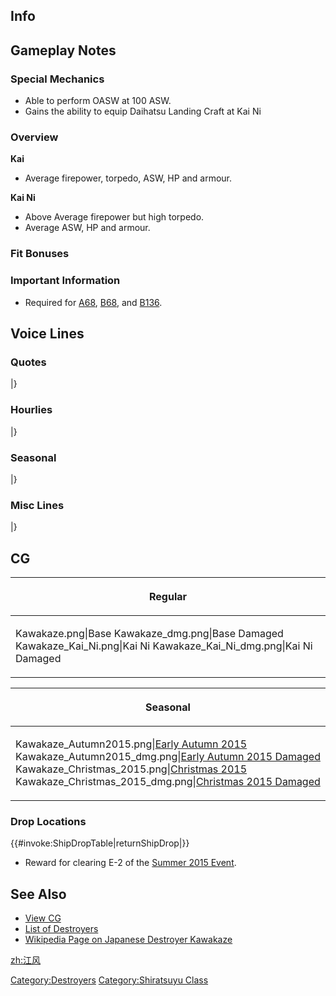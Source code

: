 ==Info==
{{KanmusuInfo|ID=259}}
{{KanmusuInfo|ID=259a}}
{{KanmusuInfo|ID=269}}

==Gameplay Notes==
===Special Mechanics===
* Able to perform OASW at 100 ASW.
* Gains the ability to equip Daihatsu Landing Craft at Kai Ni

===Overview===
'''Kai'''
* Average firepower, torpedo, ASW, HP and armour.  

'''Kai Ni'''
* Above Average firepower but high torpedo.
* Average ASW, HP and armour.

===Fit Bonuses===
{{:{{BASEPAGENAME}}/Equipment Bonuses}}
{{clear}}

===Important Information===
* Required for [[Quests#A68|A68]], [[Quests#B68|B68]], and [[Quests#B136|B136]].

==Voice Lines==
===Quotes===
{{ShipquoteHeader}}
{{ShipquoteKai
|scenario = Introduction
|origin = 白露型駆逐艦九番艦、改白露型の江風だよ。よろしくな！あ、読み方、間違えンなよ。
|translation = I'm the 9th ship of the Shiratsuyu-class destroyers, and an improved Shiratsuyu-class destroyer, Kawakaze. Nice to meet you! Ah, make sure to not mess up my name!<ref>Her kanji "江風" would more commonly be read as "Ekaze" instead of "Kawakaze".</ref>
|audio =Kawakaze-Intro.mp3
}}
{{ShipquoteKai
| scenario    =Introduction
| kai2        =yes
| origin      =白露型駆逐艦九番艦、改白露型の江風、改装済みだぜ！ソロモンの海なら任せておきなよ！
| translation =The 9th ship of the Shiratsuyu-class, and improved Shiratsuyu-class destroyer, Kawakaze, has been remodelled! Leave the Solomon Sea to me!
| audio       =KawakazeKaiNi-Intro.mp3
}}
{{ShipquoteKai
|scenario = Library
|origin = 白露型九番艦、改白露型駆逐艦の江風だ。
そうち海風の姉貴たちと同じ、マル２計画で建造されたよ。まー、働いた働いた。
ソロモン海は何度も駆け回ったよ。最期は夜戦さ。敵さんの電探…ありゃー反則さ。
|translation = I'm the 9th ship of the Shiratsuyu-class destroyers, and an improved Shiratsuyu-class destroyer, Kawakaze.<ref>The improved Shiratsuyu-class were Umikaze, Yamakaze, Kawakaze and Suzukaze.</ref>
I was built under the Circle 2 Plan like Umikaze-aneki and the others.<ref>The [https://en.wikipedia.org/wiki/2nd_Naval_Armaments_Supplement_Programme Circle 2 Plan] was the 2nd of 4 pre-war military build up programmes.</ref> Well, I did plenty of work.
Can't remember how many times I was ran around the Solomon Sea.<ref>She did 10 [https://en.wikipedia.org/wiki/Tokyo_Express Tokyo Express] transport runs around Guadalcanal.</ref> My last moment was in a night battle. The enemy's radar... running afoul of it.<ref>At the [https://en.wikipedia.org/wiki/Battle_of_Vella_Gulf Battle of Vella Gulf], the US destroyers with superior radar managed to launch an ambush that wiped out 3 out of 4 of the IJN destroyers.</ref>
|audio =Kawakaze-Library.mp3
}}
{{ShipquoteKai
|scenario = Secretary 1
|origin = ん、提督。江風呼んだ？
|translation = Hmm, Admiral. Did you call me?
|audio =Kawakaze-Sec1.mp3
}}
{{ShipquoteKai
|scenario = Secretary 2
|origin = そーさ、改白露型だよ。バランスいい体だろう？なっ！
|translation = That's right, I'm an improved Shiratsuyu-class. My body has the right balance right? Hey!<ref>The improved Shiratsuyu-class ships had a redesigned hull and bridge structure to improve their stability.</ref>
|audio =Kawakaze-Sec2.mp3
}}
{{ShipquoteKai
|scenario = Secretary 3
|origin = んだよ？あんま艤装触んなって。んぁ～？テートクどした？江風に興味あんの？ん？
|translation = What is it? Don't touch my rigging so much. Hmm~? What's up, Admiral? Are you interested in me? Hmm?
|audio =Kawakaze-Sec3.mp3
}}
{{ShipquoteKai
| scenario    =Secretary 3
| kai2        =yes
| origin      =んだよ？あんま艤装触ンなって言ってンじゃんかぁ。えっ？艤装じゃない？……アホかぁ！？
| translation =What is it? I told you not to touch my rigging so much. Eh? It's not my rigging you want to touch? ...Are you an idiot?!
| audio       =KawakazeKaiNi-Sec3.mp3
}}
{{ShipquoteKai
|scenario = Secretary Idle
|origin = な～あ～なんか退屈だよー、おーい、てーとくぅー、何かしようぜぇ～？どーにも体が鈍っちまうよぉー、てーとく、聞いてっかぁ～！？
|translation = I~m~ kind of boooored~ oi, can we find something to do~, Admiral? Otherwise I'll become lazy~. Are you listening~, Admiral!?
|audio =Kawakaze-SecIdle.mp3
}}
{{ShipquoteKai
|scenario = Secretary (Married)
|origin = どうしたテートク？疲れたのかい。ンだよ、だらしねえな。仕方ない、江風に寄っかかっていいぜ。ん？ほら、どうよ。
|translation = What's up, Admiral? Are you tired? What's with that, how lame. It can't be helped, it's ok to come closer to me. Hmm? So how's this?
|audio =Kawakaze-SecMarried.mp3
}}
{{ShipquoteKai
|scenario = Wedding
|origin = ン～？どしたテートク？なぁんだよその箱？江風にくれるのかい？へぇー、なぁんだ、どういう風の吹きまわしだ？ふふん、けど貰っとくよ。
|translation = Hmm~? What's up, Admiral? What's that box? Are you giving it to me? Hee~, where is this wind coming from? Fufun, but I accept.
|audio =Kawakaze-Wedding.mp3
}}
{{ShipquoteKai
|scenario = Player's Score
|origin = ん？提督何？情報見るの？ほいほい～
|translation = Hmm? What is it, Admiral? You want to look at the intelligence? Here you go~
|audio =Kawakaze-PlayerScore.mp3
}}
{{ShipquoteKai
|scenario = Joining the Fleet
|origin = 改白露型駆逐艦江風、出るぜ！ついてきな！
|translation = Improved Shiratsuyu-class destroyer, Kawakaze, heading out! Follow me!
|audio =Kawakaze-JoinFleet.mp3
}}
{{ShipquoteKai
|scenario = Equipment 1
|origin = んんっ、ありがたいねー！うん、いいじゃん！
|translation = Hmmm, thanks~! Yup, this is a good one!
|audio =Kawakaze-Equip1.mp3
}}
{{ShipquoteKai
| scenario    =Equipment 1
| kai2        =yes
| origin      =おお～！いいじゃんか！ありだね～！
| translation =Oooh~! This is good! Thanks~!
| audio       =KawakazeKaiNi-Equip1.mp3
}}
{{ShipquoteKai
|scenario = Equipment 2
|origin = んっ、いいねいいねー！やっぱ新しい装備は捗るねー！
|translation = Hmm, good good~! Definitely need new equipment to progress~!
|audio =Kawakaze-Equip2.mp3
}}
{{ShipquoteKai
|scenario = Equipment 3 <ref> Equipment(3) is shared with expedition selection, resource collection, instant repair and development. </ref>
|origin = んっ、いいじゃん！ありありー！
|translation = Hmm, this is good! I like it~!
|audio =Kawakaze-Equip3.mp3
}}
{{ShipquoteKai
|scenario = Supply
|origin = んっ、ありがたいね、また出るよ
|translation = Hmm, thanks. I'll be going out again later.
|audio =Kawakaze-Supply.mp3
}}
{{ShipquoteKai
|scenario = Docking (Minor Damage)
|origin = ンー、少し風呂入るわ。
|translation = Ngh, I'll be taking a short bath.
|audio =Kawakaze-DockMinor.mp3
}}
{{ShipquoteKai
|scenario = Docking (Major Damage)
|origin = 仕方ない、ちょっと長風呂するよ。提督も一緒するかい？ふっ、冗談さ。
|translation = It can't be helped, I'm going to take a pretty long bath now. Want to join me, Admiral? Fuu, I'm joking.
|audio =Kawakaze-DockMajor.mp3
}}
{{ShipquoteKai
|scenario = Construction
|origin = うーん、新しいのは来たって。
|translation = Yup, a new one has come.
|audio =Kawakaze-Construction.mp3
}}
{{ShipquoteKai
|scenario = Returning from Sortie
|origin = ふー、作戦終了さ、おつかれおつかれ！
|translation = Fuu~, the operation is over. Great work!
|audio =Kawakaze-SortieReturn.mp3
}}
{{ShipquoteKai
|scenario = Starting a Sortie
|origin = さあ！張り切っていくよ！第24駆逐隊、出撃だ！
|translation = Now! Get pumped! The 24th Destroyer Squadron is sortieing!
|audio =Kawakaze-Sortie.mp3
}}
{{ShipquoteKai
|scenario = Starting a Battle
|origin = んっ、敵艦隊発見だ、始めるぜぇ、砲戦！用意！
|translation = Hmm, enemy fleet detected, beginning combat! Get ready!
|audio =Kawakaze-BattleStart.mp3
}}
{{ShipquoteKai
| scenario    =Starting A Battle
| kai2        =yes
| origin      =ン…敵艦隊…発見したぜ…！やったるぜ！合戦準備！
| translation =Hmm... we've found... the enemy fleet...! Let's do this! Prepare for battle!
| audio       =KawakazeKaiNi-BattleStart.mp3
}}
{{ShipquoteKai
|scenario = Attack
|origin = ふふん、いいねいいね！やっぱ駆逐艦の本懐は戦闘だよなー、いっくぜー！
|translation = Fufun, good good! It's a destroyer's desire to fight, let's go!
|audio =Kawakaze-Attack.mp3
}}
{{ShipquoteKai
|scenario = Night Battle Attack
|origin = よし、一気に畳み掛けるぜ！
|translation = Alright, let's keep the pressure on them!
|audio =Kawakaze-NightAttack.mp3
}}
{{ShipquoteKai
|scenario = Night Battle
|origin = きひひっ、よーし夜戦だ！野郎ども！突撃だぁ！続けーー！
|translation = Kihihi~ Alright, it's night battle! You bastards! Charge! Follow me~!
|audio =Kawakaze-NightBattle.mp3
}}
{{ShipquoteKai
| scenario    =Night Battle
| kai2        =yes
| origin      =きひひっ、よーし夜戦突入だ！魚雷戦用意！突撃だ！続け―！
| translation =Kihihi~ Alright, it's time to charge into night battle! Ready the torpedoes! Charge! Follow me~!
| audio       =KawakazeKaiNi-NightBattle.mp3
}}
{{ShipquoteKai
|scenario = MVP
|origin = んっ？江風が一番だって？へー悪いなー、白露の姉貴。江風が一番だって！きひひー
|translation = Hmmm? I'm number one? Eh that's too bad Shiratsuyu aneki. Looks like I'm number one! Kihihi~
|audio =Kawakaze-MVP.mp3
}}
{{ShipquoteKai
|scenario = Minor Damage 1
|origin = ばっ…！まだ行ける……！くたばりゃしないよ！
|translation = 	Bah...! I can still fight...! I won't back down!
|audio =Kawakaze-MinorDamage1.mp3
}}
{{ShipquoteKai
| scenario    =Minor Damage 1
| kai2        =yes
| origin      =ちっ……まだいけるさ！こンなンでくたばりゃしない！
| translation =Tch... I can still fight! This won't make me back down!
| audio       =KawakazeKaiNi-MinorDamage1.mp3
}}
{{ShipquoteKai
|scenario = Minor Damage 2
|origin = ちっ、なんだ、どこから撃ってきた……！
|translation = Tch. What, where did that shot come from...!
|audio =Kawakaze-MinorDamage2.mp3
}}
{{ShipquoteKai
|scenario = Major Damage
|origin = なろー、やられたぁ、まだ沈まねーけどさ、痛ったたたたた
|translation = Bastards, they got me, not sinking yet but still, owowowow
|audio =Kawakaze-MajorDamage.mp3
}}
{{ShipquoteKai
|scenario = Sunk
|origin = なンだよ、また海ン中か…姉貴…皆……また…な…
|translation = What's this, I'm going into the sea again...aneki...every one... see.. you...
|audio =Kawakaze-Sinking.mp3
}}
|} <references/>
{{clear}}

===Hourlies===
{{ShipquoteHeader | type = hourly}}
{{ShipquoteKai
|scenario = 00:00
|origin = よしっ、提督、今日はこの江風が時報を担当するぜ！なぁに、任せておけって！げへへーっ！
|translation = Right, I'll be in charge of time announcements today, Admiral! Don't worry, just leave it to me! Gehehe~!
|audio =KawakazeKai-0000.mp3
}}
{{ShipquoteKai
|scenario = 01:00
|origin = マルヒトマルマルだよっ。提督っ、ふふっ、こんな感じでいいよな？
|translation = It's 0100. Admiral~, fufu~, is it fine like this?
|audio =KawakazeKai-0100.mp3
}}
{{ShipquoteKai
|scenario = 02:00
|origin = マルフタマルマルになったよっ、提督っ。ぎひひっ、楽勝楽勝ーっ！時報、恐るるに足らず！
|translation = It's now 0200, Admiral~. Gihihi~, this is easy~! I shouldn't have been afraid of doing time announcements!
|audio =KawakazeKai-0200.mp3
}}
{{ShipquoteKai
|scenario = 03:00
|origin = マルサン…マル…マル………。…！寝てないよ！眠くなんかないよ！？楽勝だからなっ！
|translation = 03...0......0...! I'm not sleeping! I'm not sleepy at all you know!? This is an easy job after all!
|audio =KawakazeKai-0300.mp3
}}
{{ShipquoteKai
|scenario = 04:00
|origin = マル…ヨン…マ………。…！姉貴が、目覚ましのお茶淹れてくれたよ！助かるぅ～！楽勝！これで楽勝だよ！
|translation = 0..4...0......! My sister brewed some tea to help me stay awake! It really helped! Easy! This is easy!
|audio =KawakazeKai-0400.mp3
}}
{{ShipquoteKai
|scenario = 05:00
|origin = マル…ぅぉ…マル…マル…。…………提督…んなことやっている隙に朝になっちゃったよ…ああー、外が明るいねぇ…朝だねぇ…ぅえーへへねーむーいー…
|translation = 0...yawn...0...0... Admiral... Morning has come while I've been doing this... Ah~, it's getting bright out... It's morning... yawn~ sle~ e~ py~...
|audio =KawakazeKai-0500.mp3
}}
{{ShipquoteKai
|scenario = 06:00
|origin = 提督、マルロクマルマルになったよ！さっ、総員起こしをかけるぜ！　みんなー！！あーさだぞー！！おっきろー！！
|translation = It's now 0600, Admiral! Come on, let's assemble everyone! Everyone~!! It's morning~!! Wake up~!!
|audio =KawakazeKai-0600.mp3
}}
{{ShipquoteKai
|scenario = 07:00
|origin = マルナナマルマルさ。提督、朝飯行こうぜ！朝飯！えっ、んなもん作れないよ姉貴じゃねーんだから。さっ、行くよ！
|translation = 0700. Let's get breakfast, Admiral! Breakfast! Eh, I can't make breakfast since I'm not my sister. Come on, let's go!
|audio =KawakazeKai-0700.mp3
}}
{{ShipquoteKai
|scenario = 08:00
|origin = もぐ‥‥提督、マルハチマルマルだよ。間宮さんの所の朝飯は旨いなぁ。
|translation = *Nom*... It's 0800, Admiral. Going to Mamiya's for breakfast is great.<ref>Talking while chewing</ref>
|audio =KawakazeKai-0800.mp3
}}
{{ShipquoteKai
|scenario = 09:00
|origin = マルキュウマルマルだよっ、提督。さ、そろそろ艦隊運用を始めようぜ。何から手ェ付けよっか‥‥遠征からかなぁ？　んっ。
|translation = It's 0900, Admiral. Now, it's almost time to begin fleet operations. What should we do... How about expeditions? Hmm.
|audio =KawakazeKai-0900.mp3
}}
{{ShipquoteKai
|scenario = 10:00
|origin = ヒトマルマぁ――ぅぇっ、ソロモン？　やー、行った行った、何回も行ったよ。ドラム缶輸送もやったし、警護もやったさ。大変だよ。
|translation = 100~, huh, the Solomons? Yeah, I've been there plenty of times. I've done transports and escorts there. It was a lot of work.<ref>She performed many Tokyo Express transport runs as well as fought various battles around Guadalcanal.</ref>
|audio =KawakazeKai-1000.mp3
}}
{{ShipquoteKai
|scenario = 11:00
|origin = ヒトヒトマルマルだよっ、提督。そんな話していたらもうお昼じゃんかさ。お腹空かない、お腹？　えっ、お昼は戦闘配食だって？
|translation = It's 1100, Admiral. Now that I've said that, it's almost lunchtime. Aren't you hungry? Eh, lunch is only combat rations?
|audio =KawakazeKai-1100.mp3
}}
{{ShipquoteKai
|scenario = 12:00
|origin = 提督、ヒトフタマルマルだよっ。お昼だよー、おにぎり握るよー。ほいほい、ほいっ、ほいっ。おにぎりは得意なんだよ。さっ、食え食えっ。
|translation = It's 1200, Admiral. It's lunchtime. I'm making rice balls~. Hup, hup, hup~, hup~ Rice balls are my speciality. Come on, eat up.
|audio =KawakazeKai-1200.mp3
}}
{{ShipquoteKai
|scenario = 13:00
|origin = 提督、ヒトサンマルマルさっ。江風のおにぎり、旨かったろ？　なぁ～。海の上の握り飯は旨ぇよなぁ～。ホント、そう思うよ。
|translation = It's 1300, Admiral. Are me rice balls delicious? Hey~ Eating rice balls underway is great right. I really think so!
|audio =KawakazeKai-1300.mp3
}}
{{ShipquoteKai
|scenario = 14:00
|origin = ヒトヨンマルマルだよっ、提督。さっ、真面目にやりますか、真面目に。鼠輸送ですかねぇ～。ドラム缶ドラム缶っと。
|translation = It's 1400, Admiral. Now, I'll show you my seriousness. Tokyo Express huh~. Let's get the barrels.<ref>She says "Rat Transport" which was the IJN's name for [https://en.wikipedia.org/wiki/Tokyo_Express Tokyo Express] missions because they were done under cover of darkness to avoid Allied air attacks.</ref>
|audio =KawakazeKai-1400.mp3
}}
{{ShipquoteKai
|scenario = 15:00
|origin = 提督、ヒトゴーマルマルだよっ。おやつはどうする？　‥‥えっ？　無いの！？　何で無いのさ～！　お腹空いちゃうじゃんか～。
|translation = It's 1500, Admiral. What should we do about snacks? Eh? There aren't any!? Why not~! I'll go hungry~.
|audio =KawakazeKai-1500.mp3
}}
{{ShipquoteKai
|scenario = 16:00
|origin = 提督、ヒトロクマルマルになったよっ。もう夕方じゃん。あれかな、今夜ももしかして夜戦かな。川内さん、来るかな？
|translation = It's 1600, Admiral. It's evening now. Could it be, that tonight we're doing night battles? Will Sendai-san be coming?
|audio =KawakazeKai-1600.mp3
}}
{{ShipquoteKai
|scenario = 17:00
|origin = ヒトナナマルマルだよっ、提督。夕飯はどうしよっか‥‥　えっ、何、提督が作ってくれんの？　くふぅーっ、それはいいかも♪
|translation = It's 1700, Admiral. What will we do for dinner... Eh, what; you'll be making it, Admiral? Kufu~, that sounds good too♪
|audio =KawakazeKai-1700.mp3
}}
{{ShipquoteKai
|scenario = 18:00
|origin = 提督、ヒトハチマルマルだよー。って、おっ、夕飯出来たんだ！　いっただっきまーす！　はんむっんっ‥‥‥‥ん～っ！　旨いよ提督、やるじゃんか！
|translation = It's 1800, Admiral. Oh hey, dinner is ready! Thank you for the meal! Mmmmmmm~! It's delicious, Admiral, good job!
|audio =KawakazeKai-1800.mp3
}}
{{ShipquoteKai
|scenario = 19:00
|origin = あーっ、食った食ったぁ‥‥　じゃなかった、ヒトキューマルマルだ、提督。　さぁ、んじゃ川内さんと夜戦行って来っかな
|translation = Aah, I'm full... No that's not it; It's 1900, Admiral. Come on, let's go have a night battle with Sendai-san.
|audio =KawakazeKai-1900.mp3
}}
{{ShipquoteKai
|scenario = 20:00
|origin = フタマルマルマル~　敵の電探攻撃には気を付けないと‥‥　川内さん、用心して行きましょう！
|translation = 2000~ We'll need to be careful of the enemy's radar-assisted attacks... Sendai-san, be careful!<ref>At the Battle of Vella gulf, US destroyers were able to approach the IJN destroyers undetected and launch an ambush because of superior radar.</ref>
|audio =KawakazeKai-2000.mp3
}}
{{ShipquoteKai
|scenario = 21:00
|origin = フタヒトマルマル~　んっ、時雨姉貴、何？　はっ、雷跡複数！？　はぁー、はっ、回避いィィィーーーッ！！！
|translation = 2100~ Hmm, what is it, Shigure-aneki? Wha, multiple torpedo trails!? Ha~, ha~ evasive manoeuvres~~!!!<ref>The ambush at Vella Gulf consisted of a spread of torpedoes that took out 3 of the 4 IJN destroyers. Shigure was the only survivor.</ref>
|audio =KawakazeKai-2100.mp3
}}
{{ShipquoteKai
|scenario = 22:00
|origin = フタフタマルマル。提督、夜戦から無事戻りました。川内さんもみんなも無事だよ。やったね。
|translation = 2200. We're returned safely from the night battle, Admiral. Sendai-san and everyone else is safe. I did it.
|audio =KawakazeKai-2200.mp3
}}
{{ShipquoteKai
|scenario = 23:00
|origin = 提督、フタサンマルマルだよっ。今日も疲れたね、お疲れさん。明日も頑張ろう、おーっ。
|translation = It's 2300, Admiral. Today was tiring, thanks for your hard work. I'll do my best tomorrow too. Yeah~.
|audio =KawakazeKai-2300.mp3
}}
|} <references/>
{{clear}}

===Seasonal===
{{SeasonalHeaderOld}}
{{SeasonalQuote
|scenario = [[Seasonal/Early_Autumn_2015_Seasonal_Update|Early Autumn 2015]]
|origin = よし。夏を乗り越えたぞ。秋はいいねぇ。なンかのびのびするよ、食いもンも、美味しいわぁ。
|translation =	Alright. I got through summer. Autumn is great. It’s just so peaceful and the food is delicious.
|audio = Kawakaze_Early_Autumn2015.ogg
|notes =
}}
{{SeasonalQuote
|scenario = [[Seasonal/Christmas_2015|Christmas 2015]]
|origin = 提督！クリスマスじゃんか！クリスマス！ケーキどこよ？ケーキ！イエ～イ！
|translation =	Admiral! It’s Christmas now! It’s Christmas! Where is the cake? Cake! Yay!
|audio = Kawakaze_Christmas_2015_Sec1.ogg
|notes =
}}
{{SeasonalQuote
|scenario = [[Seasonal/End_of_Year_2015|End of Year 2015]]
|origin = もう年末じゃんか！早いな…艦隊も大掃除だね。仕方ない。やりますか。提督もはい、箒もって！
|translation =	It’s already the end of the year! That was fast… It’s time for the fleet’s spring clean. I got no choice then. Let’s do this. Take this broom and join in, Admiral!
|audio = Kawakaze_Year_End_2015_Sec1.ogg
|notes = 
}}
{{SeasonalQuote
|scenario = [[Seasonal/New_Year_2016|New Year 2016]]
|origin = 提督！謹賀新年だよ！今年も江風さんと姉貴だちをよろしくな！さあ、お年玉ちょうだい～ほれほれ～
|translation =	Admiral! Happy New Year! Please take care of me and my sisters this year too! Now, hand over the New Year’s money~ Gimme, gimme~
|audio = Kawakaze_New_Years_2016_Sec1.ogg
|notes = 
}}
{{SeasonalQuote
|scenario = [[Seasonal/Setsubun_2016|Setsubun 2016]]
|origin = 節分だー！ 豆投げるぜーっ！ 右舷、目標発見！ てぇーっ！ …初弾命中ー！ …えぇ？ あれ…川内…さん？ えっと、えっと…えぇ！？
|translation =	It’s Setsubun~! I’m going to throw some beans! Target spotted to starboard! Fireeee~! …Eh? Huh… Sendai…san? Uhhh, ummm… Eh?
|audio = Kawakaze_Setsubun_2016_Sec1.ogg
|notes = 
}}
{{SeasonalQuote
|scenario = [[Seasonal/Valentine%27s_Day_2016|Valentine’s Day 2016]]
|origin = 提督、ほら、チョコあけるよ！うん、大丈夫。酒保で買ってきたもんだからさ～お返しはバッチリよろしくね♪
|translation =	Here, these chocolates are for you, Admiral! Yeah, it’s fine. It’s just something I bought from the PX. I’m expecting something in return♪
|audio = Kawakaze_Valentine_Sec1.ogg
|notes = 
}}
{{SeasonalQuote
|scenario = [[Seasonal/White_Day_2016|White Day 2016]]
|origin = ん？ 提督、チョコのお返しかい？ 義理堅いねえ。結構結構。食べるよ。…はむぅ…ん！ 美味しいじゃん！ ありだねぇ。ありあり！
|translation =	Hmmm? A gift in return for the chocolates, Admiral? You’ve got a strong sense of dudy. Nice, very nice. I’m eating them. …*nom*… Mm! They’re delicious! They’re good. They really are!
|audio = Kawakaze_White_Day_2016.ogg
|notes = 
}}
{{SeasonalQuote
|scenario = [[Seasonal/Coming_of_Spring_2016|Spring 2016]]
|origin = うん、春だね春。少し暖かくなってきたよね。二十四駆もおはなみするかなぁ。ね？
|translation =	Yup, it’s spring now. It’s gotten a bit warmer. I wonder if DesDiv24 will go cherry blossom viewing. Don’t you?
|audio = Kawakaze_Spring_2016_Sec1.mp3
|notes = 
}}
{{SeasonalQuote
|scenario = [[Seasonal/Third_Anniversary|3rd Anniversary]]
|origin = うん。三周年じゃんか、三周年。やったなぁ。なんかびっくりだよ。イエイ！
|translation =	Yep. It’s the 3rd Anniversary I see. We made it. I’m kinda surprised. Yay!
|audio = Kawakaze_3rd_Anniversary_Sec1.mp3
|notes = 
}}
{{SeasonalQuote
|scenario = [[Seasonal/Rainy_Season_2016|Rainy Season 2016]]
|origin = うーん、雨の日が続くねぇ。梅雨ってやつだよねぇ。まぁ、仕方ない。のンびりやるさ。
|translation =	Yep, the rainy days keep going on. So it’s the rainy season now. Well, nothing we can do. Let’s take it easy.
|audio = Kawakaze_Rainy_Season_2016_Sec1.mp3
|notes = 
}}
{{SeasonalQuote
|scenario = [[Seasonal/Early_Summer_2016|Early Summer 2016]]
|origin = うにゃ～、暑くなってきたねぇ～。こりゃ～たまらん。水着かなんかで涼しく行きたいね。あぁ、いいんだっけ？鎮守府、水着でも？
|translation =	Whew, it’s gotten hot. I can’t take this. I feel like cooling off in a swimsuit. Ah, I can? Even around the base?
|audio = Kawakaze_Early_Summer_Sec1_2016.ogg
|notes = 
}}
{{SeasonalQuote
|scenario = [[Seasonal/Summer_2016|Midsummer 2016]]
|origin = 夏本番だ！くぅ、あっついね！！いやいや、これは水着じゃないとやってらんないでしょ？おぉ、提督も脱いでいいよ。
|translation =	Summer is here! Whoo, it’s hot!! Tsk, tsk, it’d be a waste to not wear a swimsuit now right? Oh, you strip down too, Admiral.
|audio = Kawakaze_Sec1_Midsummer_2016.ogg
|notes = 
}}
{{SeasonalQuote
|scenario = [[Seasonal/Fourth_Anniversary|4th Anniversary]]
|origin = おぉ、四周年じゃンかよ四周年！続いたもんだなぁー！いやー、ビックリビックリ！
|translation =	Oh, it’s the 4th Anniversary now! It’s here again! Whoa, that really surprised me!
|audio = Kawakaze_4th_Anniversary_Sec1_2017.mp3
|notes = 
}}
{{SeasonalQuote
|scenario = [[Seasonal/Fifth_Anniversary|5th Anniversary]]
|origin = 提督、今日は特別な日じゃん。おめでとう。一緒にお祝いしよう。なぁ？
|translation =	Today is a special day, Admiral. Congratulations. Let’s celebrate it together. Alright?
|audio = Kawakaze_5th_Anniversary_Sec1.mp3
|notes = 
}}
|}<references/>

{{clear}}

===Misc Lines===
{{SeasonalHeaderOld}}
{{SeasonalQuote
|scenario = [[Fall 2015 Event]]
|origin = 姉貴、あんま心配すンなって。大丈夫、今度はやられはしないよ。任せとけ！
|translation =	Don’t worry so much, Aneki. It will be fine, I won’t get done in this time. Leave it to me!
|audio = Kawakaze_Fall_Event_2015_Sec1.mp3
|notes = 
}}
{{SeasonalQuote
|scenario = [[Fall 2019 Event]]
|origin = きひひぃ。よーし！夜戦突入だ！魚雷戦用意！突撃だ！続け！
|translation =	Hehehe. Alriiiight! It's time for night battle! Ready the torpedo salvo! Attack! Follow me!	
|audio = Ship_Voice_Kawakaze_Kai_Ni_Fall_2019_Event_Friend_Fleet_1.mp3
|notes = Kai Ni Friend Fleet
}}
|}<references/>

{{clear}}

==CG==
{| class="mw-collapsible mw-collapsed wikitable" style="width: 100%;"
!Regular
|-
|<gallery>
Kawakaze.png|Base
Kawakaze_dmg.png|Base Damaged
Kawakaze_Kai_Ni.png|Kai Ni
Kawakaze_Kai_Ni_dmg.png|Kai Ni Damaged
</gallery>
|}

{| class="mw-collapsible mw-collapsed wikitable" style="width: 100%;"
!Seasonal
|-
|<gallery>
Kawakaze_Autumn2015.png|[[ Seasonal/Early_Autumn_2015_Seasonal_Update|Early Autumn 2015]]
Kawakaze_Autumn2015_dmg.png|[[ Seasonal/Early_Autumn_2015_Seasonal_Update|Early Autumn 2015 Damaged]]
Kawakaze_Christmas_2015.png|[[Seasonal/Christmas_2015|Christmas 2015]]
Kawakaze_Christmas_2015_dmg.png|[[Seasonal/Christmas_2015|Christmas 2015 Damaged]]
</gallery>
|}

=== Drop Locations ===
{{#invoke:ShipDropTable|returnShipDrop|{{PAGENAME}}}}

*Reward for clearing E-2 of the [[Summer 2015 Event]].

==See Also==
*[[{{PAGENAMEE}}/Gallery|View {{PAGENAME}} CG]]
*[[EliteDD|List of Destroyers]]
*[[:wikipedia:Japanese_destroyer_Kawakaze_(1936)|Wikipedia Page on Japanese Destroyer Kawakaze]]
{{Shiplist}}
[[Category:Destroyers]]
[[Category:Shiratsuyu Class]]
[[zh:江风]]
